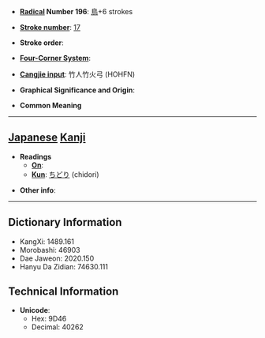 * '''[[Wiktionary:Chinese radical index| Radical]] Number 196''': [[Wiktionary:Chinese radical index 鳥|鳥]]+6 strokes

* '''[[Wiktionary:Chinese total strokes index|Stroke number]]''': [[Wiktionary:Chinese total strokes index 17|17]]

* '''Stroke order''': 

* '''[[Wiktionary:Chinese four corner index|Four-Corner System]]''': 

* '''[[Wiktionary:Chinese Cangjie index|Cangjie input]]''': 竹人竹火弓 (HOHFN)

* '''Graphical Significance and Origin''': 

* '''Common Meaning'''

----

== [[Japanese]] [[Kanji]] ==

* '''Readings'''
** '''[[On]]''': 
** '''[[Kun]]''': [[ちどり]] (chidori)

* '''Other info''':  

----

== Dictionary Information ==

* KangXi: 1489.161
* Morobashi: 46903
* Dae Jaweon: 2020.150
* Hanyu Da Zidian: 74630.111

== Technical Information ==

* '''Unicode''':
** Hex: 9D46
** Decimal: 40262